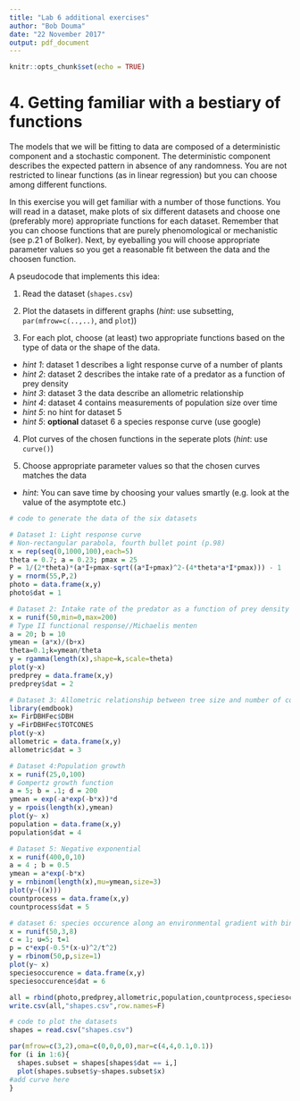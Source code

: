 ```yaml
---
title: "Lab 6 additional exercises"
author: "Bob Douma"
date: "22 November 2017"
output: pdf_document
---
```


```r
knitr::opts_chunk$set(echo = TRUE)
```

# 4. Getting familiar with a bestiary of functions

The models that we will be fitting to data are composed of a deterministic component and a stochastic component. The deterministic component describes the expected pattern in absence of any randomness. You are not restricted to linear functions (as in linear regression) but you can choose among different functions. 

In this exercise you will get familiar with a number of those functions. You will read in a dataset, make plots of six different datasets and choose one (preferably more) appropriate functions for each dataset. Remember that you can choose functions that are purely phenomological or mechanistic (see p.21 of Bolker). Next, by eyeballing you will choose appropriate parameter values so you get a reasonable fit between the data and the choosen function.


A pseudocode that implements this idea:

1. Read the dataset (`shapes.csv`)

2. Plot the datasets in different graphs (_hint_: use subsetting, `par(mfrow=c(..,..)`, and `plot`))

3. For each plot, choose (at least) two appropriate functions based on the type of data or the shape of the data.

  + _hint 1_: dataset 1 describes a light response curve of a number of plants
  + _hint 2_: dataset 2 describes the intake rate of a predator as a function of prey density
  + _hint 3_: dataset 3 the data describe an allometric relationship
  + _hint 4_: dataset 4 contains measurements of population size over time
  + _hint 5_: no hint for dataset 5
  + _hint 5_: **optional** dataset 6 a species response curve (use google)
  
4. Plot curves of the chosen functions in the seperate plots (_hint_: use `curve()`)

5. Choose appropriate parameter values so that the chosen curves matches the data
  
  + _hint_: You can save time by choosing your values smartly (e.g. look at the value of the asymptote etc.)



```r

# code to generate the data of the six datasets

# Dataset 1: Light response curve
# Non-rectangular parabola, fourth bullet point (p.98) 
x = rep(seq(0,1000,100),each=5)
theta = 0.7; a = 0.23; pmax = 25
P = 1/(2*theta)*(a*I+pmax-sqrt((a*I+pmax)^2-(4*theta*a*I*pmax))) - 1
y = rnorm(55,P,2)
photo = data.frame(x,y)
photo$dat = 1

# Dataset 2: Intake rate of the predator as a function of prey density
x = runif(50,min=0,max=200)
# Type II functional response//Michaelis menten
a = 20; b = 10
ymean = (a*x)/(b+x)
theta=0.1;k=ymean/theta
y = rgamma(length(x),shape=k,scale=theta)
plot(y~x)
predprey = data.frame(x,y)
predprey$dat = 2

# Dataset 3: Allometric relationship between tree size and number of cones produced
library(emdbook)
x= FirDBHFec$DBH
y =FirDBHFec$TOTCONES
plot(y~x)
allometric = data.frame(x,y)
allometric$dat = 3

# Dataset 4:Population growth
x = runif(25,0,100)
# Gompertz growth function
a = 5; b = .1; d = 200
ymean = exp(-a*exp(-b*x))*d
y = rpois(length(x),ymean)
plot(y~ x)
population = data.frame(x,y)
population$dat = 4

# Dataset 5: Negative exponential
x = runif(400,0,10)
a = 4 ; b = 0.5
ymean = a*exp(-b*x)
y = rnbinom(length(x),mu=ymean,size=3)
plot(y~((x)))
countprocess = data.frame(x,y)
countprocess$dat = 5

# dataset 6: species occurence along an environmental gradient with binomial distribution
x = runif(50,3,8)
c = 1; u=5; t=1
p = c*exp(-0.5*(x-u)^2/t^2)
y = rbinom(50,p,size=1)
plot(y~ x)
speciesoccurence = data.frame(x,y)
speciesoccurence$dat = 6

all = rbind(photo,predprey,allometric,population,countprocess,speciesoccurence)
write.csv(all,"shapes.csv",row.names=F)
```


```r
# code to plot the datasets
shapes = read.csv("shapes.csv")

par(mfrow=c(3,2),oma=c(0,0,0,0),mar=c(4,4,0.1,0.1))
for (i in 1:6){
  shapes.subset = shapes[shapes$dat == i,]
  plot(shapes.subset$y~shapes.subset$x)
#add curve here
}


```
